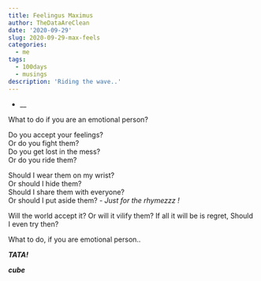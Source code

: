 ```yaml
---
title: Feelingus Maximus
author: TheDataAreClean
date: '2020-09-29'
slug: 2020-09-29-max-feels
categories:
  - me
tags:
  - 100days
  - musings
description: 'Riding the wave..'
---
```


* __

What to do if you are an emotional person? 

Do you accept your feelings?   
Or do you fight them?  
Do you get lost in the mess?  
Or do you ride them?  

Should I wear them on my wrist?  
Or should I hide them?  
Should I share them with everyone?  
Or should I put aside them? - _Just for the rhymezzz !_

Will the world accept it?
Or will it vilify them?
If all it will be is regret,
Should I even try then?

What to do, if you are emotional person..

**_TATA!_**

**_cube_**
